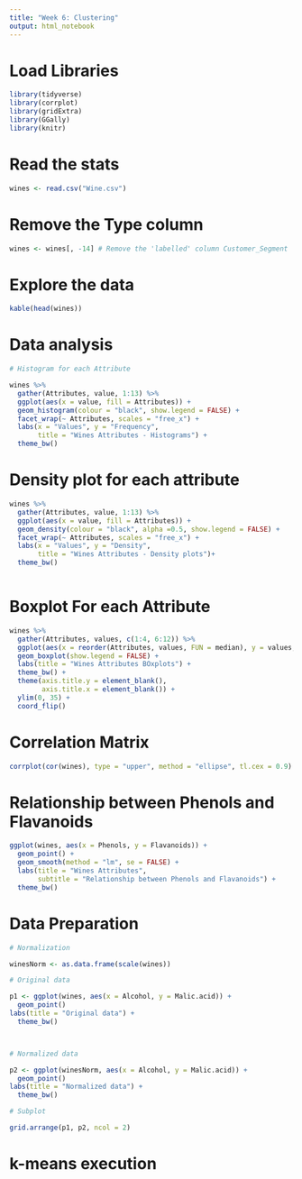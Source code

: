 ```yaml
---
title: "Week 6: Clustering"
output: html_notebook
---
```


# Load Libraries

```r

library(tidyverse)
library(corrplot)
library(gridExtra)
library(GGally)
library(knitr)

```


# Read the stats

```r

wines <- read.csv("Wine.csv")

```


# Remove the Type column

```r

wines <- wines[, -14] # Remove the 'labelled' column Customer_Segment

```

# Explore the data

```r
kable(head(wines))
```


# Data analysis

```r

# Histogram for each Attribute

wines %>%
  gather(Attributes, value, 1:13) %>%
  ggplot(aes(x = value, fill = Attributes)) +
  geom_histogram(colour = "black", show.legend = FALSE) +
  facet_wrap(~ Attributes, scales = "free_x") +
  labs(x = "Values", y = "Frequency",
       title = "Wines Attributes - Histograms") +
  theme_bw()

```

# Density plot for each attribute

```r

wines %>%
  gather(Attributes, value, 1:13) %>%
  ggplot(aes(x = value, fill = Attributes)) +
  geom_density(colour = "black", alpha =0.5, show.legend = FALSE) +
  facet_wrap(~ Attributes, scales = "free_x") +
  labs(x = "Values", y = "Density",
       title = "Wines Attributes - Density plots")+
  theme_bw()



```

# Boxplot For each Attribute

```r

wines %>%
  gather(Attributes, values, c(1:4, 6:12)) %>%
  ggplot(aes(x = reorder(Attributes, values, FUN = median), y = values, fill = Attributes)) +
  geom_boxplot(show.legend = FALSE) +
  labs(title = "Wines Attributes BOxplots") +
  theme_bw() +
  theme(axis.title.y = element_blank(),
        axis.title.x = element_blank()) +
  ylim(0, 35) +
  coord_flip()

```

# Correlation Matrix

```r

corrplot(cor(wines), type = "upper", method = "ellipse", tl.cex = 0.9)

```

# Relationship between Phenols and Flavanoids

```r

ggplot(wines, aes(x = Phenols, y = Flavanoids)) +
  geom_point() +
  geom_smooth(method = "lm", se = FALSE) +
  labs(title = "Wines Attributes",
       subtitle = "Relationship between Phenols and Flavanoids") +
  theme_bw()

```

# Data Preparation

```r

# Normalization

winesNorm <- as.data.frame(scale(wines))

# Original data

p1 <- ggplot(wines, aes(x = Alcohol, y = Malic.acid)) +
  geom_point()
labs(title = "Original data") +
  theme_bw()



# Normalized data

p2 <- ggplot(winesNorm, aes(x = Alcohol, y = Malic.acid)) +
  geom_point()
labs(title = "Normalized data") +
  theme_bw()

# Subplot

grid.arrange(p1, p2, ncol = 2)

```

# k-means execution

```r


```

